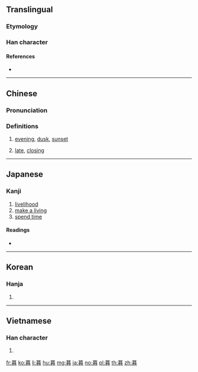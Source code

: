==Translingual==
{{stroke order|strokes=11}}

===Etymology===
{{Han compound|莫|日|ls=psc|c1=p|c2=s|t2=sun}}

===Han character===
{{Han char|rn=72|rad=日|as=11|sn=15|four=44603|canj=TAKA|ids=⿱莫日}}

====References====
* {{Han ref|kx=0499.210|dkj=14128|dj=0868.270|hdz=21528.110|uh=66AE|ud=26286|bh=BCC7|bd=48327}}

----

==Chinese==
{{zh-forms}}

===Pronunciation===
{{zh-pron
|m=mù
|c=mou6
|mc=y
|oc=y
|ma=
|cat=n,a
}}

===Definitions===
# [[evening]], [[dusk]], [[sunset]]
# {{lb|zh|of|_|time}} [[late]], [[closing]]

----

==Japanese==

===Kanji===
{{ja-kanji|grade=6|rs=日11}}

# [[livelihood]]
# [[make a living]]
# [[spend time]]

====Readings====
* {{ja-readings|on=[[ぼ]] (bo)|kun=[[くれる]] (kureru), [[くらす]] (kurasu), [[くれ]] (kure)}}

----

==Korean==

===Hanja===
{{ko-hanja|hangeul=모|eumhun=|rv=mo|mr=mo|y=mo}}

# {{defn|lang=ko|sort=日11}}

----

==Vietnamese==

===Han character===
{{vi-hantu|[[mộ]], [[mò]]|rs=日11}}

# {{defn|lang=vi|sort=日11}}

[[fr:暮]]
[[ko:暮]]
[[li:暮]]
[[hu:暮]]
[[mg:暮]]
[[ja:暮]]
[[no:暮]]
[[pl:暮]]
[[th:暮]]
[[zh:暮]]